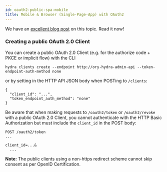 ```yaml
---
id: oauth2-public-spa-mobile
title: Mobile & Browser (Single-Page-App) with OAuth2
---
```


We have an
[excellent blog post](https://www.ory.sh/oauth2-for-mobile-app-spa-browser) on
this topic. Read it now!

### Creating a public OAuth 2.0 Client

You can create a public OAuth 2.0 Client (e.g. for the authorize code + PKCE or
implicit flow) with the CLI

```
hydra clients create --endpoint http://ory-hydra-admin-api --token-endpoint-auth-method none
```

or by setting in the HTTP API JSON body when POSTing to `/clients`:

```
{
  "client_id": "...",
  "token_endpoint_auth_method": "none"
}
```

Be aware that when making requests to `/oauth2/token` or `/oauth2/revoke` with a
public OAuth 2.0 Client, you cannot authenticate with the HTTP Basic
Authorization but must include the `client_id` in the POST body:

```
POST /oauth2/token
...

client_id=...&
  ...
```

**Note:** The public clients using a non-https redirect scheme cannot skip
consent as per OpenID Certification.
